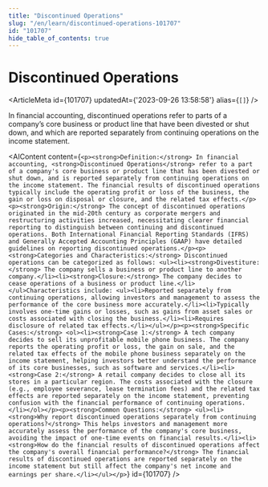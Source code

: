 ```yaml
---
title: "Discontinued Operations"
slug: "/en/learn/discontinued-operations-101707"
id: "101707"
hide_table_of_contents: true
---
```



# Discontinued Operations

<ArticleMeta id={101707} updatedAt={'2023-09-26 13:58:58'} alias={`[]`} />
<div className='border-solid border-b border-t-0 my-4 border-[var(--ifm-color-gray-300)]' />

In financial accounting, discontinued operations refer to parts of a company’s core business or product line that have been divested or shut down, and which are reported separately from continuing operations on the income statement.

<AIContent content={`<p><strong>Definition:</strong> In financial accounting, <strong>Discontinued Operations</strong> refer to a part of a company's core business or product line that has been divested or shut down, and is reported separately from continuing operations on the income statement. The financial results of discontinued operations typically include the operating profit or loss of the business, the gain or loss on disposal or closure, and the related tax effects.</p><p><strong>Origin:</strong> The concept of discontinued operations originated in the mid-20th century as corporate mergers and restructuring activities increased, necessitating clearer financial reporting to distinguish between continuing and discontinued operations. Both International Financial Reporting Standards (IFRS) and Generally Accepted Accounting Principles (GAAP) have detailed guidelines on reporting discontinued operations.</p><p><strong>Categories and Characteristics:</strong> Discontinued operations can be categorized as follows: <ul><li><strong>Divestiture:</strong> The company sells a business or product line to another company.</li><li><strong>Closure:</strong> The company decides to cease operations of a business or product line.</li></ul>Characteristics include: <ul><li>Reported separately from continuing operations, allowing investors and management to assess the performance of the core business more accurately.</li><li>Typically involves one-time gains or losses, such as gains from asset sales or costs associated with closing the business.</li><li>Requires disclosure of related tax effects.</li></ul></p><p><strong>Specific Cases:</strong> <ol><li><strong>Case 1:</strong> A tech company decides to sell its unprofitable mobile phone business. The company reports the operating profit or loss, the gain on sale, and the related tax effects of the mobile phone business separately on the income statement, helping investors better understand the performance of its core businesses, such as software and services.</li><li><strong>Case 2:</strong> A retail company decides to close all its stores in a particular region. The costs associated with the closure (e.g., employee severance, lease termination fees) and the related tax effects are reported separately on the income statement, preventing confusion with the financial performance of continuing operations.</li></ol></p><p><strong>Common Questions:</strong> <ul><li><strong>Why report discontinued operations separately from continuing operations?</strong> This helps investors and management more accurately assess the performance of the company's core business, avoiding the impact of one-time events on financial results.</li><li><strong>How do the financial results of discontinued operations affect the company's overall financial performance?</strong> The financial results of discontinued operations are reported separately on the income statement but still affect the company's net income and earnings per share.</li></ul></p>`} id={101707} />
